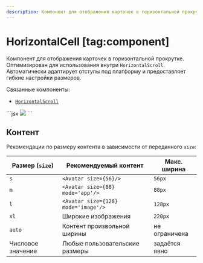 ```yaml
---
description: Компонент для отображения карточек в горизонтальной прокрутке.
---
```


<Overview group="data-display">

# HorizontalCell [tag:component]

Компонент для отображения карточек в горизонтальной прокрутке.
Оптимизирован для использования внутри `HorizontalScroll`.
Автоматически адаптирует отступы под платформу и предоставляет гибкие настройки размеров.

Связанные компоненты:

- [`HorizontalScroll`](/components/horizontal-scroll)

</Overview>

<Playground>
  ```jsx
  <HorizontalCell size="l" title="Awesome Mix Vol.2" subtitle="New Tribute Kings">
    <Image size={128} src="https://sun9-53.userapi.com/c637816/v637816450/4a6d9/lvCvft600Zc.jpg" />
  </HorizontalCell>
  ```
</Playground>

## Контент

Рекомендации по размеру контента в зависимости от переданного `size`:

| Размер (`size`)   | Рекомендуемый контент               | Макс. ширина  |
| ----------------- | ----------------------------------- | ------------- |
| `s`               | `<Avatar size={56}/>`               | `56px`        |
| `m`               | `<Avatar size={88} mode='app'/>`    | `88px`        |
| `l`               | `<Avatar size={128} mode='image'/>` | `128px`       |
| `xl`              | Широкие изображения                 | `220px`       |
| `auto`            | Контент произвольной ширины         | не ограничена |
| Числовое значение | Любые пользовательские размеры      | задаётся явно |
